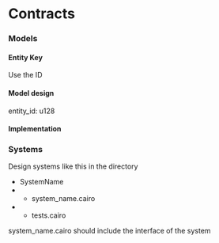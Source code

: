 # Contracts

### Models

#### Entity Key

Use the ID

#### Model design

entity_id: u128


#### Implementation

### Systems

Design systems like this in the directory

- SystemName
- - system_name.cairo 
- - tests.cairo

system_name.cairo should include the interface of the system
